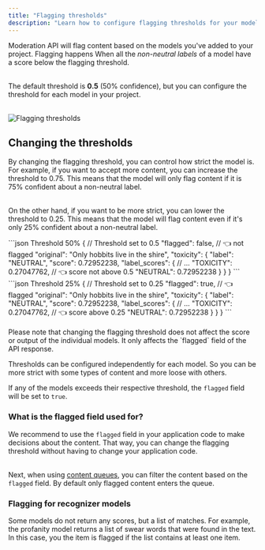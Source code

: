 ```yaml
---
title: "Flagging thresholds"
description: "Learn how to configure flagging thresholds for your models."
---
```


Moderation API will flag content based on the models you've added to your project. Flagging happens When all the _non-neutral labels_ of a model have a score below the flagging threshold.<br></br>

The default threshold is **0.5** (50% confidence), but you can configure the threshold for each model in your project. <br></br>

<Frame>
  <img
    className="block "
    src="/images/flagging-thresholds.png"
    alt="Flagging thresholds"
  />
</Frame>

## Changing the thresholds

By changing the flagging threshold, you can control how strict the model is. For example, if you want to accept more content, you can increase the threshold to 0.75. This means that the model will only flag content if it is 75% confident about a non-neutral label. <br></br>

On the other hand, if you want to be more strict, you can lower the threshold to 0.25. This means that the model will flag content even if it's only 25% confident about a non-neutral label.

<CodeGroup>
```json Threshold 50%
{
  // Threshold set to 0.5
  "flagged": false, // 👈 not flagged
  "original": "Only hobbits live in the shire",
  "toxicity": {
    "label": "NEUTRAL",
    "score": 0.72952238,
    "label_scores": {
        // ...
        "TOXICITY": 0.27047762, // 👈 score not above 0.5
        "NEUTRAL": 0.72952238
    }
  }
}
```
```json Threshold 25%
{
  // Threshold set to 0.25
  "flagged": true, // 👈 flagged
  "original": "Only hobbits live in the shire",
  "toxicity": {
    "label": "NEUTRAL",
    "score": 0.72952238,
    "label_scores": {
        // ...
        "TOXICITY": 0.27047762, // 👈 score above 0.25
        "NEUTRAL": 0.72952238
    }
  }
}
```
</CodeGroup>
<br></br>
<Info>
  Please note that changing the flagging threshold does not affect the score or
  output of the individual models. It only affects the `flagged` field of the
  API response.
</Info>

Thresholds can be configured independently for each model. So you can be more strict with some types of content and more loose with others.

If any of the models exceeds their respective threshold, the `flagged` field will be set to `true`.

### What is the flagged field used for?

We recommend to use the `flagged` field in your application code to make decisions about the content. That way, you can change the flagging threshold without having to change your application code. <br></br>

Next, when using [content queues](/content-queues/overview), you can filter the content based on the `flagged` field. By default only flagged content enters the queue.

### Flagging for recognizer models

Some models do not return any scores, but a list of matches. For example, the profanity model returns a list of swear words that were found in the text. In this case, you the item is flagged if the list contains at least one item. <br></br>

